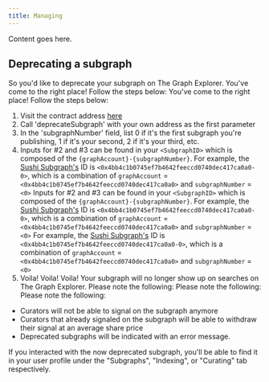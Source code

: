 ```yaml
---
title: Managing
---
```


Content goes here.

## Deprecating a subgraph

So you'd like to deprecate your subgraph on The Graph Explorer. You've come to the right place! Follow the steps below: You've come to the right place! Follow the steps below:

1. Visit the contract address [here](https://etherscan.io/address/0xadca0dd4729c8ba3acf3e99f3a9f471ef37b6825#writeProxyContract)
2. Call 'deprecateSubgraph' with your own address as the first parameter
3. In the 'subgraphNumber' field, list 0 if it's the first subgraph you're publishing, 1 if it's your second, 2 if it's your third, etc.
4. Inputs for #2 and #3 can be found in your `<SubgraphID>` which is composed of the `{graphAccount}-{subgraphNumber}`. For example, the [Sushi Subgraph's](https://thegraph.com/explorer/subgraph?id=0x4bb4c1b0745ef7b4642feeccd0740dec417ca0a0-0&version=0x4bb4c1b0745ef7b4642feeccd0740dec417ca0a0-0-0&view=Overview) ID is `<0x4bb4c1b0745ef7b4642feeccd0740dec417ca0a0-0>`, which is a combination of `graphAccount` = `<0x4bb4c1b0745ef7b4642feeccd0740dec417ca0a0>` and `subgraphNumber` = `<0>` Inputs for #2 and #3 can be found in your `<SubgraphID>` which is composed of the `{graphAccount}-{subgraphNumber}`. For example, the [Sushi Subgraph's](https://thegraph.com/explorer/subgraph?id=0x4bb4c1b0745ef7b4642feeccd0740dec417ca0a0-0&version=0x4bb4c1b0745ef7b4642feeccd0740dec417ca0a0-0-0&view=Overview) ID is `<0x4bb4c1b0745ef7b4642feeccd0740dec417ca0a0-0>`, which is a combination of `graphAccount` = `<0x4bb4c1b0745ef7b4642feeccd0740dec417ca0a0>` and `subgraphNumber` = `<0>` For example, the [Sushi Subgraph's](https://thegraph.com/explorer/subgraph?id=0x4bb4c1b0745ef7b4642feeccd0740dec417ca0a0-0&version=0x4bb4c1b0745ef7b4642feeccd0740dec417ca0a0-0-0&view=Overview) ID is `<0x4bb4c1b0745ef7b4642feeccd0740dec417ca0a0-0>`, which is a combination of `graphAccount` = `<0x4bb4c1b0745ef7b4642feeccd0740dec417ca0a0>` and `subgraphNumber` = `<0>`
5. Voila! Voila! Voila! Your subgraph will no longer show up on searches on The Graph Explorer. Please note the following: Please note the following: Please note the following:

- Curators will not be able to signal on the subgraph anymore
- Curators that already signaled on the subgraph will be able to withdraw their signal at an average share price
- Deprecated subgraphs will be indicated with an error message.

If you interacted with the now deprecated subgraph, you'll be able to find it in your user profile under the "Subgraphs", "Indexing", or "Curating" tab respectively.
